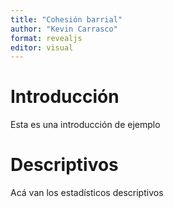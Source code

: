 ```yaml
---
title: "Cohesión barrial"
author: "Kevin Carrasco"
format: revealjs
editor: visual
---
```


# Introducción

Esta es una introducción de ejemplo

# Descriptivos

Acá van los estadísticos descriptivos
